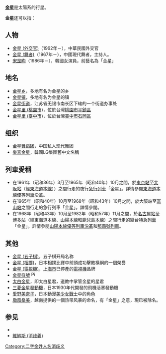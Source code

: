 '''[[金星|金星]]'''是太陽系的行星。

'''金星'''还可以指：
==人物==
*[[金星_(外交官)|金星 (外交官)]]（1962年－），中華民國外交官
*[[金星_(舞者)|金星 (舞者)]]（1967年－），中國現代舞者，主持人。
*[[宋昰昀|宋昰昀]]（1986年－），韓國女演員，前藝名為「金星」

==地名==
*[[金星乡|金星乡]]，多地有名为金星的乡
*[[金星镇|金星镇]]，多地有名为金星的镇
*[[金星街道|金星街道]]，江苏省无锡市南长区下辖的一个街道办事处
*[[金星里_(桃園市)|金星里 (桃園市)]]，位於台灣[[桃園市|桃園市]][[平鎮區|平鎮區]]
*[[金星里_(臺中市)|金星里 (臺中市)]]，位於台灣[[臺中市|臺中市]][[石岡區|石岡區]]

==组织==
*[[金星舞蹈团|金星舞蹈团]]，中国私人现代舞团
*[[樂喜金星|樂喜金星]]，韓國LG集團舊中文名稱

== 列車愛稱 ==
* 在1961年（昭和36年）3月至1965年（昭和40年）10月之間，於[[東京站|東京站]]至[[大阪站|大阪站]]（經[[東海道本線|東海道本線]]））之間行走的夜行[[急行列車|急行列車]]「金星」。詳情參閱[[東海道本線優等列車沿革|東海道本線優等列車沿革]]。
* 在1965年（昭和40年）10月至1968年（昭和43年）10月之間，於大阪站至[[富山車站_(日本)|富山站]]之間行走的急行列車「金星」。詳情參閱{{Translink|ja|きたぐに (列車)|北國號列車}}。
* 在1968年（昭和43年）10月至1982年（昭和57年）11月之間，於[[名古屋站|名古屋站]]至[[博多站|博多站]]（經東海道本線、[[山陽本線|山陽本線]]和[[鹿兒島本線|鹿兒島本線]]）之間行走的寢台[[特急列車|特急列車]]「金星」。詳情參閱[[山陽本線優等列車沿革|山陽本線優等列車沿革]]和[[那霸號列車|那霸號列車]]。

==其他==
*[[金星_(五子棋)|金星 (五子棋)]]，五子棋开局名称
*[[金星_(相撲)|金星 (相撲)]]，日本相撲比賽中前頭成功擊敗橫綱的一個榮譽
*[[金星_(電視機)|金星 (電視機)]]，[[上海市|上海市]]已停產的[[電視機|電視機]]品牌
*[[金星符號|金星符號]] [[File:Pink_Venus_symbol.svg|16px]]
*[[太白金星|太白金星]]，即太白星君，道教中掌管金星的星君
*[[三菱金星發動機|三菱金星發動機]]，日本1930年代開發的飛機活塞發動機
*[[愛野美奈子|愛野美奈子]]，日本動漫[[美少女戰士|美少女戰士]]中的角色
*[[颱風桑美|颱風桑美]]，越南提供的一個热带风暴的命名，有「金星」之意，現已被除名。

== 参见 ==
*{{Lookfrom|金星}}
*[[維納斯_(消歧義)|維納斯 (消歧義)]]

{{disambig|Cat=二字消歧義|J}}

[[Category:二字金姓人名消歧义|Category:二字金姓人名消歧义]]